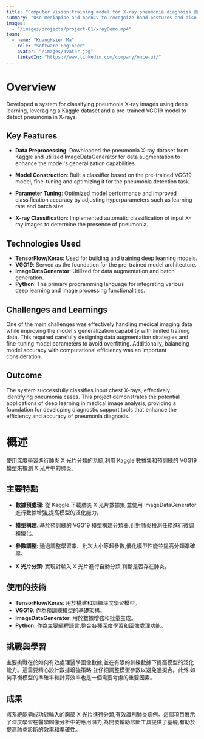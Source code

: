 ```yaml
---
title: "Computer Vision:training model for X-ray pneumonia diagnosis 自訓練模型做x光肺炎判定"
summary: "Use mediapipe and openCV to recognize hand postures and also can use it to open a picture."
images:
  - "/images/projects/project-01/xrayDemo.mp4"
team:
  - name: "KuangHsien Ma"
    role: "Software Engineer"
    avatar: "/images/avatar.jpg"
    linkedIn: "https://www.linkedin.com/company/once-ui/"
---
```


# Overview

Developed a system for classifying pneumonia X-ray images using deep learning, leveraging a Kaggle dataset and a pre-trained VGG19 model to detect pneumonia in X-rays.

## Key Features

- **Data Preprocessing**: Downloaded the pneumonia X-ray dataset from Kaggle and utilized ImageDataGenerator for data augmentation to enhance the model's generalization capabilities.

- **Model Construction**: Built a classifier based on the pre-trained VGG19 model, fine-tuning and optimizing it for the pneumonia detection task.

- **Parameter Tuning**: Optimized model performance and improved classification accuracy by adjusting hyperparameters such as learning rate and batch size.

- **X-ray Classification**: Implemented automatic classification of input X-ray images to determine the presence of pneumonia.

## Technologies Used

- **TensorFlow/Keras**: Used for building and training deep learning models.
- **VGG19**: Served as the foundation for the pre-trained model architecture.
- **ImageDataGenerator**: Utilized for data augmentation and batch generation.
- **Python**: The primary programming language for integrating various deep learning and image processing functionalities.

## Challenges and Learnings

One of the main challenges was effectively handling medical imaging data while improving the model's generalization capability with limited training data. This required carefully designing data augmentation strategies and fine-tuning model parameters to avoid overfitting. Additionally, balancing model accuracy with computational efficiency was an important consideration.

## Outcome

The system successfully classifies input chest X-rays, effectively identifying pneumonia cases. This project demonstrates the potential applications of deep learning in medical image analysis, providing a foundation for developing diagnostic support tools that enhance the efficiency and accuracy of pneumonia diagnosis.

# 概述

使用深度學習進行肺炎 X 光片分類的系統,利用 Kaggle 數據集和預訓練的 VGG19 模型來檢測 X 光片中的肺炎。

## 主要特點

- **數據預處理**: 從 Kaggle 下載肺炎 X 光片數據集,並使用 ImageDataGenerator 進行數據增強,提高模型的泛化能力。

- **模型構建**: 基於預訓練的 VGG19 模型構建分類器,針對肺炎檢測任務進行微調和優化。

- **參數調整**: 通過調整學習率、批次大小等超參數,優化模型性能並提高分類準確率。

- **X 光片分類**: 實現對輸入 X 光片進行自動分類,判斷是否存在肺炎。

## 使用的技術

- **TensorFlow/Keras**: 用於構建和訓練深度學習模型。
- **VGG19**: 作為預訓練模型的基礎架構。
- **ImageDataGenerator**: 用於數據增強和批量生成。
- **Python**: 作為主要編程語言,整合各種深度學習和圖像處理功能。

## 挑戰與學習

主要挑戰在於如何有效處理醫學圖像數據,並在有限的訓練數據下提高模型的泛化能力。這需要精心設計數據增強策略,並仔細調整模型參數以避免過擬合。此外,如何平衡模型的準確率和計算效率也是一個需要考慮的重要因素。

## 成果

該系統能夠成功對輸入的胸部 X 光片進行分類,有效識別肺炎病例。這個項目展示了深度學習在醫學圖像分析中的應用潛力,為開發輔助診斷工具提供了基礎,有助於提高肺炎診斷的效率和準確性。
